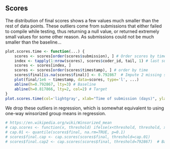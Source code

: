 ## Scores

The distribution of final scores shows a few values much smaller than the rest of data points. These outliers come from submissions that either failed to compile while testing, thus returning a null value, or returned extremely small values for some other reason. As submissions could not be much smaller than the baseline... 

```r
plot.scores.time <- function(...) {
	scores <- scores[order(scores$submission), ] # Order scores by time
	index <- tapply(1:nrow(scores), scores$coder_id, tail, 1) # last submission
	scores <- scores[index, ]
	scores <- scores[order(scores$timestamp), ] # order by time
	scores$final[is.na(scores$final)] <- 0.792867  # Impute 2 missing scores
	plot(final/1e6 ~ timestamp, data=scores, type='l', ...)
	abline(h=0.792867, lty=3) # Baseline
	abline(h=0.817866, lty=2, col=2) # Target
}
plot.scores.time(col='lightgray', xlab="Time of submission (days)", ylab="Final score")
```

We drop these outliers in regression, which is somewhat equivalent to using one-way winsorized group means in regression.

```r
# https://en.wikipedia.org/wiki/Winsorized_mean
# cap.scores <- function(x, threshold) ifelse(x<threshold, threshold, x)
# cap.01 <- quantile(scores$final, na.rm=TRUE, p=0.1)
# scores$final.cap <- cap.scores(scores$final, threshold=cap.01) 
# scores$final.cap2 <- cap.scores(scores$final, threshold=792867)  # Baseline
```
